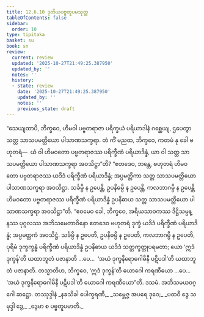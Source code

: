 ```yaml
---
title: 12.6.10 ဒုတိယပဗ္ဗတူပမသုတ္တ
tableOfContents: false
sidebar:
  order: 10
type: tipitaka
basket: su
book: sn
review:
  current: review
  updated: '2025-10-27T21:49:25.387950'
  updated_by: ''
  notes: ''
  history:
  - state: review
    date: '2025-10-27T21:49:25.387950'
    updated_by: ''
    notes: ''
    previous_state: draft
---
```



<ReviewStatus review={frontmatter.review} showDetails={true} />

<HypothesisAnnotation frontmatter={frontmatter} />

<DynamicBreadcrumb />

<Division number="1130" book="sn" e="ch" v="18" p="448">

<Paragraph number="2427" book="sn">
“သေယျထာပိ, ဘိက္ခဝေ, ဟိမဝါ ပဗ္ဗတရာဇာ ပရိက္ခယံ ပရိယာဒါနံ ဂစ္ဆေယျ, ဌပေတွာ သတ္တ သာသပမတ္တိယော ပါသာဏသက္ခရာ. တံ ကိံ မညထ, ဘိက္ခဝေ, ကတမံ နု ခေါ ဗဟုတရံ—  ယံ ဝါ ဟိမဝတော ပဗ္ဗတရာဇဿ ပရိက္ခီဏံ ပရိယာဒိန္နံ, ယာ ဝါ သတ္တ သာသပမတ္တိယော ပါသာဏသက္ခရာ အဝသိဋ္ဌာ”တိ? “ဧတဒေဝ, ဘန္တေ, ဗဟုတရံ ဟိမဝတော ပဗ္ဗတရာဇဿ ယဒိဒံ ပရိက္ခီဏံ ပရိယာဒိန္နံ; အပ္ပမတ္တိကာ သတ္တ သာသပမတ္တိယော ပါသာဏသက္ခရာ အဝသိဋ္ဌာ. သင်္ခမ္ပိ န ဥပေန္တိ, ဥပနိဓမ္ပိ န ဥပေန္တိ, ကလဘာဂမ္ပိ န ဥပေန္တိ ဟိမဝတော ပဗ္ဗတရာဇဿ ပရိက္ခီဏံ ပရိယာဒိန္နံ ဥပနိဓာယ သတ္တ သာသပမတ္တိယော ပါသာဏသက္ခရာ အဝသိဋ္ဌာ”တိ. “ဧဝမေဝ ခေါ, ဘိက္ခဝေ, အရိယသာဝကဿ ဒိဋ္ဌိသမ္ပန္နဿ ပုဂ္ဂလဿ အဘိသမေတာဝိနော ဧတဒေဝ ဗဟုတရံ ဒုက္ခံ ယဒိဒံ ပရိက္ခီဏံ ပရိယာဒိန္နံ; အပ္ပမတ္တကံ အဝသိဋ္ဌံ. သင်္ခမ္ပိ န ဥပေတိ, ဥပနိဓမ္ပိ န ဥပေတိ, ကလဘာဂမ္ပိ န ဥပေတိ, ပုရိမံ ဒုက္ခက္ခန္ဓံ ပရိက္ခီဏံ ပရိယာဒိန္နံ ဥပနိဓာယ ယဒိဒံ သတ္တက္ခတ္တုပရမတာ; ယော ‘ဣဒံ ဒုက္ခန်’တိ ယထာဘူတံ ပဇာနာတိ …ပေ…  ‘အယံ ဒုက္ခနိရောဓဂါမိနီ ပဋိပဒါ’တိ ယထာဘူတံ ပဇာနာတိ.
</Paragraph>

<Paragraph number="2428" book="sn">
တသ္မာတိဟ, ဘိက္ခဝေ, ‘ဣဒံ ဒုက္ခန်’တိ ယောဂေါ ကရဏီယော …ပေ…  ‘အယံ ဒုက္ခနိရောဓဂါမိနီ ပဋိပဒါ’တိ ယောဂေါ ကရဏီယော”တိ.

</Paragraph>
</Division>

<Paragraph number="2429" type="center" book="sn">
ဒသမံ.



</Paragraph>

<Paragraph number="2430" type="center" book="sn">
အဘိသမယဝဂ္ဂေါ ဆဋ္ဌော.



</Paragraph>

<Paragraph number="2431" type="center" book="sn">
တဿုဒ္ဒါနံ


</Paragraph>

<Paragraph number="2432" type="verses" book="sn">
_နခသိခါ ပေါက္ခရဏီ,_  
_သမ္ဘေဇ္ဇ အပရေ ဒုဝေ;_  
_ပထဝီ ဒွေ သမုဒ္ဒါ ဒွေ,_  
_ဒွေမာ စ ပဗ္ဗတူပမာတိ._
</Paragraph>